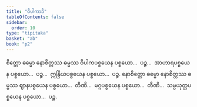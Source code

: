 ```yaml
---
title: "ဝိပါကာဒိ"
tableOfContents: false
sidebar:
  order: 10
type: "tipitaka"
basket: "ab"
book: "p2"
---
```



<DynamicBreadcrumb />

<Division number="81" book="p2" e="ch" v="38" p="325">

<Paragraph number="2517" book="p2">
စိတ္တော ဓမ္မော နောစိတ္တဿ ဓမ္မဿ ဝိပါကပစ္စယေန ပစ္စယော…  ပဉ္စ…  အာဟာရပစ္စယေန ပစ္စယော…  ပဉ္စ…  ဣန္ဒြိယပစ္စယေန ပစ္စယော…  ပဉ္စ. နောစိတ္တော ဓမ္မော နောစိတ္တဿ ဓမ္မဿ ဈာနပစ္စယေန ပစ္စယော…  တီဏိ…  မဂ္ဂပစ္စယေန ပစ္စယော…  တီဏိ…  သမ္ပယုတ္တပစ္စယေန ပစ္စယော…  ပဉ္စ.
</Paragraph>
</Division>